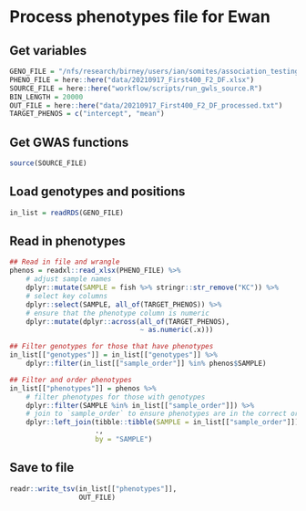 # Process phenotypes file for Ewan

## Get variables

```r
GENO_FILE = "/nfs/research/birney/users/ian/somites/association_testing/20211109_true/no_repeat_reads/inputs/20000.rds"
PHENO_FILE = here::here("data/20210917_First400_F2_DF.xlsx")
SOURCE_FILE = here::here("workflow/scripts/run_gwls_source.R")
BIN_LENGTH = 20000
OUT_FILE = here::here("data/20210917_First400_F2_DF_processed.txt")
TARGET_PHENOS = c("intercept", "mean")
```

## Get GWAS functions

```r
source(SOURCE_FILE)
```

## Load genotypes and positions

```r
in_list = readRDS(GENO_FILE)
```

## Read in phenotypes

```r
## Read in file and wrangle
phenos = readxl::read_xlsx(PHENO_FILE) %>%
    # adjust sample names
    dplyr::mutate(SAMPLE = fish %>% stringr::str_remove("KC")) %>%
    # select key columns
    dplyr::select(SAMPLE, all_of(TARGET_PHENOS)) %>%
    # ensure that the phenotype column is numeric
    dplyr::mutate(dplyr::across(all_of(TARGET_PHENOS),
                                ~ as.numeric(.x)))

## Filter genotypes for those that have phenotypes
in_list[["genotypes"]] = in_list[["genotypes"]] %>%
    dplyr::filter(in_list[["sample_order"]] %in% phenos$SAMPLE)

## Filter and order phenotypes
in_list[["phenotypes"]] = phenos %>%
    # filter phenotypes for those with genotypes
    dplyr::filter(SAMPLE %in% in_list[["sample_order"]]) %>%
    # join to `sample_order` to ensure phenotypes are in the correct order   
    dplyr::left_join(tibble::tibble(SAMPLE = in_list[["sample_order"]]),
                     .,
                     by = "SAMPLE")
```

## Save to file

```r
readr::write_tsv(in_list[["phenotypes"]],
                 OUT_FILE)
```

